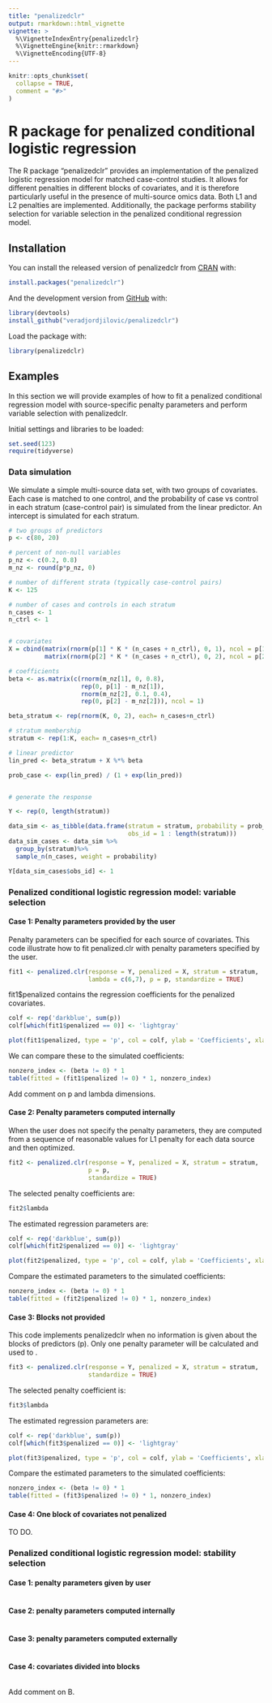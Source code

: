 ```yaml
---
title: "penalizedclr"
output: rmarkdown::html_vignette
vignette: >
  %\VignetteIndexEntry{penalizedclr}
  %\VignetteEngine{knitr::rmarkdown}
  %\VignetteEncoding{UTF-8}
---
```


```r
knitr::opts_chunk$set(
  collapse = TRUE,
  comment = "#>"
)
```

# R package for penalized conditional logistic regression

The R package "penalizedclr" provides an implementation of the penalized logistic regression model for matched case-control studies. It allows for different penalties in different blocks of covariates, and it is therefore particularly useful in the presence of multi-source omics data. Both L1 and L2 penalties are implemented. 
Additionally, the package performs stability selection for variable selection in the penalized conditional regression model. 


## Installation

You can install the released version of penalizedclr from [CRAN](https://CRAN.R-project.org) with:


```r
install.packages("penalizedclr")
```


And the development version from [GitHub](https://github.com/) with:

```r
library(devtools)
install_github("veradjordjilovic/penalizedclr")
```

Load the package with: 

```r
library(penalizedclr)
```

## Examples

In this section we will provide examples of how to fit a penalized conditional regression model with source-specific penalty parameters and perform variable selection with penalizedclr.

Initial settings and libraries to be loaded:

```r
set.seed(123)
require(tidyverse)
```

### Data simulation

We simulate a simple multi-source data set, with two groups of covariates. Each case is matched to one control, and the probability of case vs control in each stratum (case-control pair) is simulated from the linear predictor. An intercept is simulated for each stratum.

```r
# two groups of predictors
p <- c(80, 20)

# percent of non-null variables
p_nz <- c(0.2, 0.8)
m_nz <- round(p*p_nz, 0)

# number of different strata (typically case-control pairs)
K <- 125

# number of cases and controls in each stratum
n_cases <- 1
n_ctrl <- 1


# covariates
X = cbind(matrix(rnorm(p[1] * K * (n_cases + n_ctrl), 0, 1), ncol = p[1]),
          matrix(rnorm(p[2] * K * (n_cases + n_ctrl), 0, 2), ncol = p[2]))

# coefficients
beta <- as.matrix(c(rnorm(m_nz[1], 0, 0.8),
                    rep(0, p[1] - m_nz[1]),
                    rnorm(m_nz[2], 0.1, 0.4),
                    rep(0, p[2] - m_nz[2])), ncol = 1)

beta_stratum <- rep(rnorm(K, 0, 2), each= n_cases+n_ctrl)

# stratum membership
stratum <- rep(1:K, each= n_cases+n_ctrl)

# linear predictor
lin_pred <- beta_stratum + X %*% beta

prob_case <- exp(lin_pred) / (1 + exp(lin_pred))


# generate the response

Y <- rep(0, length(stratum))

data_sim <- as_tibble(data.frame(stratum = stratum, probability = prob_case,
                                 obs_id = 1 : length(stratum)))
data_sim_cases <- data_sim %>%
  group_by(stratum)%>%
  sample_n(n_cases, weight = probability)

Y[data_sim_cases$obs_id] <- 1
```

### Penalized conditional logistic regression model: variable selection

#### Case 1: Penalty parameters provided by the user

Penalty parameters can be specified for each source of covariates. This code illustrate how to fit penalized.clr with penalty parameters specified by the user. 

```r
fit1 <- penalized.clr(response = Y, penalized = X, stratum = stratum,
                      lambda = c(6,7), p = p, standardize = TRUE)

```
fit1$penalized contains the regression coefficients for the penalized covariates. 


```r

colf <- rep('darkblue', sum(p))
colf[which(fit1$penalized == 0)] <- 'lightgray'

plot(fit1$penalized, type = 'p', col = colf, ylab = 'Coefficients', xlab ='', xaxt='n')
```



We can compare these to the simulated coefficients: 

```r
nonzero_index <- (beta != 0) * 1
table(fitted = (fit1$penalized != 0) * 1, nonzero_index)
```
Add comment on p and lambda dimensions.


#### Case 2: Penalty parameters computed internally

When the user does not specify the penalty parameters, they are computed from a sequence of reasonable values for L1 penalty for each data source and then optimized. 

```r
fit2 <- penalized.clr(response = Y, penalized = X, stratum = stratum,
                      p = p,
                      standardize = TRUE)

```

The selected penalty coefficients are: 

```r
fit2$lambda
```
The estimated regression parameters are: 

```r

colf <- rep('darkblue', sum(p))
colf[which(fit2$penalized == 0)] <- 'lightgray'

plot(fit2$penalized, type = 'p', col = colf, ylab = 'Coefficients', xlab ='', xaxt='n')
```



Compare the estimated parameters to the simulated coefficients: 

```r
nonzero_index <- (beta != 0) * 1
table(fitted = (fit2$penalized != 0) * 1, nonzero_index)
```


#### Case 3: Blocks not provided

This code implements penalizedclr when no information is given about the blocks of predictors (p). Only one penalty parameter will be calculated and used to . 

```r
fit3 <- penalized.clr(response = Y, penalized = X, stratum = stratum,
                      standardize = TRUE)
```

The selected penalty coefficient is: 

```r
fit3$lambda
```
The estimated regression parameters are: 

```r

colf <- rep('darkblue', sum(p))
colf[which(fit3$penalized == 0)] <- 'lightgray'

plot(fit3$penalized, type = 'p', col = colf, ylab = 'Coefficients', xlab ='', xaxt='n')
```



Compare the estimated parameters to the simulated coefficients: 

```r
nonzero_index <- (beta != 0) * 1
table(fitted = (fit3$penalized != 0) * 1, nonzero_index)
```


#### Case 4: One block of covariates not penalized

TO DO. 



### Penalized conditional logistic regression model: stability selection

#### Case 1: penalty parameters given by user

```r

```

#### Case 2: penalty parameters computed internally


```r

```

#### Case 3: penalty parameters computed externally


```r

```

#### Case 4: covariates divided into blocks


```r

```

Add comment on B. 